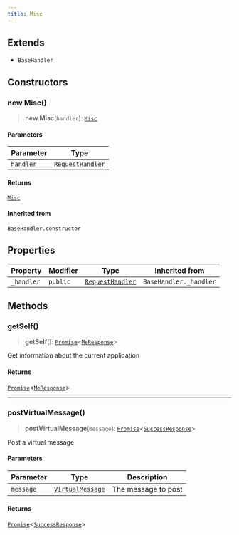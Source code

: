 ```yaml
---
title: Misc
---
```


## Extends

- `BaseHandler`

## Constructors

### new Misc()

> **new Misc**(`handler`): [`Misc`](/docs/kiai.js/Misc)

#### Parameters

| Parameter | Type |
| ------ | ------ |
| `handler` | [`RequestHandler`](/docs/kiai.js/RequestHandler) |

#### Returns

[`Misc`](/docs/kiai.js/Misc)

#### Inherited from

`BaseHandler.constructor`

## Properties

| Property | Modifier | Type | Inherited from |
| ------ | ------ | ------ | ------ |
| <a id="_handler"></a> `_handler` | `public` | [`RequestHandler`](/docs/kiai.js/RequestHandler) | `BaseHandler._handler` |

## Methods

### getSelf()

> **getSelf**(): [`Promise`](https://developer.mozilla.org/docs/Web/JavaScript/Reference/Global_Objects/Promise)\<[`MeResponse`](/docs/type-aliases/MeResponse)\>

Get information about the current application

#### Returns

[`Promise`](https://developer.mozilla.org/docs/Web/JavaScript/Reference/Global_Objects/Promise)\<[`MeResponse`](/docs/type-aliases/MeResponse)\>

***

### postVirtualMessage()

> **postVirtualMessage**(`message`): [`Promise`](https://developer.mozilla.org/docs/Web/JavaScript/Reference/Global_Objects/Promise)\<[`SuccessResponse`](/docs/type-aliases/SuccessResponse)\>

Post a virtual message

#### Parameters

| Parameter | Type | Description |
| ------ | ------ | ------ |
| `message` | [`VirtualMessage`](/docs/type-aliases/VirtualMessage) | The message to post |

#### Returns

[`Promise`](https://developer.mozilla.org/docs/Web/JavaScript/Reference/Global_Objects/Promise)\<[`SuccessResponse`](/docs/type-aliases/SuccessResponse)\>
